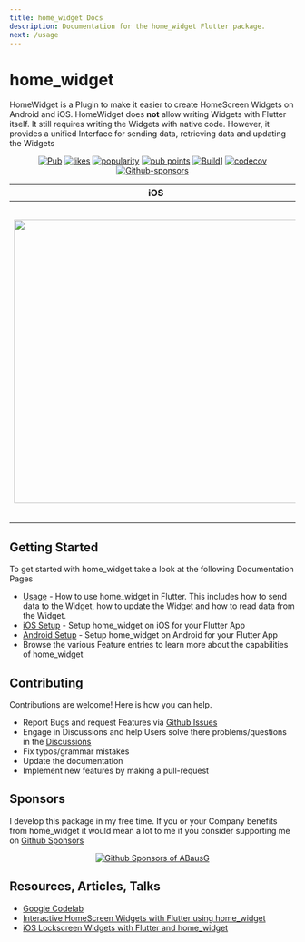 ```yaml
---
title: home_widget Docs
description: Documentation for the home_widget Flutter package.
next: /usage
---
```


# home_widget

HomeWidget is a Plugin to make it easier to create HomeScreen Widgets on Android and iOS.
HomeWidget does **not** allow writing Widgets with Flutter itself. It still requires writing the Widgets with native code. However, it provides a unified Interface for sending data, retrieving data and updating the Widgets

<div align="center" class="justify-center flex">
    <a href="https://pub.dartlang.org/packages/home_widget"><img alt="Pub" src="https://img.shields.io/pub/v/home_widget.svg"/></a>
    <a href="https://pub.dev/packages/home_widget/score"><img alt="likes" src="https://img.shields.io/pub/likes/home_widget"/></a>
    <a href="https://pub.dev/packages/home_widget/score"><img alt="popularity" src="https://img.shields.io/pub/popularity/home_widget"/></a>
    <a href="https://pub.dev/packages/home_widget/score"><img alt="pub points" src="https://img.shields.io/pub/points/home_widget"/></a>
    <a href="https://github.com/ABausG/home_widget/actions/workflows/main.yml?query=branch%3Amain"><img alt="Build]" src="https://github.com/abausg/home_widget/actions/workflows/main.yml/badge.svg?branch=main"/></a>
    <a href="https://codecov.io/gh/ABausG/home_widget"><img alt="codecov" src="https://codecov.io/gh/ABausG/home_widget/branch/main/graph/badge.svg?token=ZXTZOL6KFO"/></a>
    <a href="https://github.com/sponsors/abausg"><img alt="Github-sponsors" src="https://img.shields.io/badge/Sponsor-30363D?style=flat&logo=GitHub-Sponsors&logoColor=#EA4AAA"/></a>
</div>

| iOS                                                                                                            |  Android                                                                                                           |
|----------------------------------------------------------------------------------------------------------------|--------------------------------------------------------------------------------------------------------------------|
| <img src="https://github.com/ABausG/home_widget/blob/main/.github/assets/demo_ios.png?raw=true" width="500px"/> | <img src="https://github.com/ABausG/home_widget/blob/main/.github/assets/demo_android.png?raw=true" width="560px"/> |

## Getting Started

To get started with home_widget take a look at the following Documentation Pages

- [Usage](/usage) - How to use home_widget in Flutter. This includes how to send data to the Widget, how to update the Widget and how to read data from the Widget.
- [iOS Setup](/setup/ios) - Setup home_widget on iOS for your Flutter App
- [Android Setup](/setup/android) - Setup home_widget on Android for your Flutter App
- Browse the various Feature entries to learn more about the capabilities of home_widget

## Contributing

Contributions are welcome!
Here is how you can help.
- Report Bugs and request Features via [Github Issues](https://github.com/ABausG/home_widget/issues)
- Engage in Discussions and help Users solve there problems/questions in the [Discussions](https://github.com/ABausG/home_widget/discussions)
- Fix typos/grammar mistakes
- Update the documentation
- Implement new features by making a pull-request


## Sponsors

I develop this package in my free time. If you or your Company benefits from home_widget it would mean a lot to me if you consider supporting me on [Github Sponsors](https://github.com/sponsors/abausg)
<p align="center">
  <a href="https://github.com/ABausG/sponsorkit/blob/main/sponsorkit/sponsors.svg">
    <img alt="Github Sponsors of ABausG" src="https://raw.githubusercontent.com/ABausG/sponsorkit/main/sponsorkit/sponsors.svg"/>
  </a>
</p>

## Resources, Articles, Talks
- [Google Codelab](https://codelabs.developers.google.com/flutter-home-screen-widgets#0)
- [Interactive HomeScreen Widgets with Flutter using home_widget](https://medium.com/p/83cb0706a417)
- [iOS Lockscreen Widgets with Flutter and home_widget](https://medium.com/p/0dfecc18cfa0)
